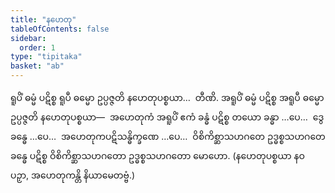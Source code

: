 ```yaml
---
title: "နဟေတု"
tableOfContents: false
sidebar:
  order: 1
type: "tipitaka"
basket: "ab"
---
```



<DynamicBreadcrumb />

<Division number="97">

<Paragraph number="765">
ရူပိံ ဓမ္မံ ပဋိစ္စ ရူပီ ဓမ္မော ဥပ္ပဇ္ဇတိ နဟေတုပစ္စယာ…  တီဏိ.
</Paragraph>

<Paragraph number="766">
အရူပိံ ဓမ္မံ ပဋိစ္စ အရူပီ ဓမ္မော ဥပ္ပဇ္ဇတိ နဟေတုပစ္စယာ—  အဟေတုကံ အရူပိံ ဧကံ ခန္ဓံ ပဋိစ္စ တယော ခန္ဓာ …ပေ…  ဒွေ ခန္ဓေ …ပေ…  အဟေတုကပဋိသန္ဓိက္ခဏေ …ပေ…  ဝိစိကိစ္ဆာသဟဂတေ ဥဒ္ဓစ္စသဟဂတေ ခန္ဓေ ပဋိစ္စ ဝိစိကိစ္ဆာသဟဂတော ဥဒ္ဓစ္စသဟဂတော မောဟော. (နဟေတုပစ္စယာ နဝ ပဉှာ, အဟေတုကန္တိ နိယာမေတဗ္ဗံ.)
</Paragraph>
</Division>